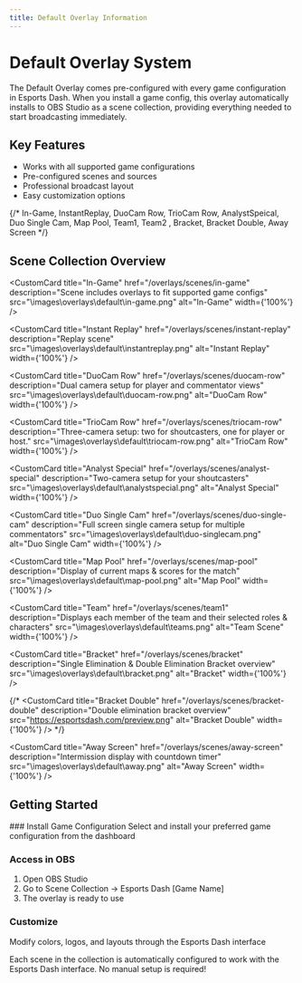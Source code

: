 ```yaml
---
title: Default Overlay Information
---
```



# Default Overlay System

The Default Overlay comes pre-configured with every game configuration in Esports Dash. When you install a game config, this overlay automatically installs to OBS Studio as a scene collection, providing everything needed to start broadcasting immediately.

## Key Features
- Works with all supported game configurations
- Pre-configured scenes and sources
- Professional broadcast layout
- Easy customization options 



{/* In-Game, InstantReplay, DuoCam Row, TrioCam Row, AnalystSpeical, Duo Single Cam, Map Pool, Team1, Team2 , Bracket, Bracket Double, Away Screen */}

## Scene Collection Overview

<Cards num={3}>

  <CustomCard
    title="In-Game"
    href="/overlays/scenes/in-game"
    description="Scene includes overlays to fit supported game configs"
    src="\images\overlays\default\in-game.png"
    alt="In-Game"
    width={'100%'}
  />

  <CustomCard
    title="Instant Replay"
    href="/overlays/scenes/instant-replay"
    description="Replay scene"
    src="\images\overlays\default\instantreplay.png"
    alt="Instant Replay"
    width={'100%'}
  />

  <CustomCard
    title="DuoCam Row"
    href="/overlays/scenes/duocam-row"
    description="Dual camera setup for player and commentator views"
    src="\images\overlays\default\duocam-row.png"
    alt="DuoCam Row"
    width={'100%'}
  />

  <CustomCard
    title="TrioCam Row"
    href="/overlays/scenes/triocam-row"
    description="Three-camera setup: two for shoutcasters, one for player or host."
    src="\images\overlays\default\triocam-row.png"
    alt="TrioCam Row"
    width={'100%'}
  />

  <CustomCard
    title="Analyst Special"
    href="/overlays/scenes/analyst-special"
    description="Two-camera setup for your shoutcasters"
    src="\images\overlays\default\analystspecial.png"
    alt="Analyst Special"
    width={'100%'}
  />

  <CustomCard
    title="Duo Single Cam"
    href="/overlays/scenes/duo-single-cam"
    description="Full screen single camera setup for multiple commentators"
    src="\images\overlays\default\duo-singlecam.png"
    alt="Duo Single Cam"
    width={'100%'}
  />

  <CustomCard
    title="Map Pool"
    href="/overlays/scenes/map-pool"
    description="Display of current maps & scores for the match"
    src="\images\overlays\default\map-pool.png"
    alt="Map Pool"
    width={'100%'}
  />

  <CustomCard
    title="Team"
    href="/overlays/scenes/team1"
    description="Displays each member of the team and their selected roles & characters"
    src="\images\overlays\default\teams.png"
    alt="Team Scene"
    width={'100%'}
  />

  <CustomCard
    title="Bracket"
    href="/overlays/scenes/bracket"
    description="Single Elimination & Double Elimination Bracket overview"
    src="\images\overlays\default\bracket.png"
    alt="Bracket"
    width={'100%'}
  />

  {/* <CustomCard
    title="Bracket Double"
    href="/overlays/scenes/bracket-double"
    description="Double elimination bracket overview"
    src="https://esportsdash.com/preview.png"
    alt="Bracket Double"
    width={'100%'}
  /> */}

  <CustomCard
    title="Away Screen"
    href="/overlays/scenes/away-screen"
    description="Intermission display with countdown timer"
    src="\images\overlays\default\away.png"
    alt="Away Screen"
    width={'100%'}
  />


</Cards>

## Getting Started

<Steps>
### Install Game Configuration
Select and install your preferred game configuration from the dashboard

### Access in OBS
1. Open OBS Studio
2. Go to Scene Collection → Esports Dash [Game Name]
3. The overlay is ready to use

### Customize
Modify colors, logos, and layouts through the Esports Dash interface
</Steps>

<Callout type="info">
  Each scene in the collection is automatically configured to work with the Esports Dash interface. No manual setup is required!
</Callout>